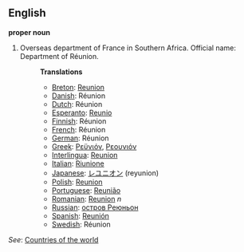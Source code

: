 ==English==

'''proper noun'''

# Overseas department of France in Southern Africa. Official name: Department of Réunion.
#:'''Translations'''
#:*[[Breton]]: [[Reunion]]
#:*[[Danish]]: Réunion
#:*[[Dutch]]: Réunion
#:*[[Esperanto]]: [[Reunio]]
#:*[[Finnish]]: Réunion
#:*[[French]]: Réunion
#:*[[German]]: Réunion
#:*[[Greek]]: [[Ρεϋνιόν]], [[Ρεουνιόν]]
#:*[[Interlingua]]: [[Reunion]]
#:*[[Italian]]: [[Riunione]]
#:*[[Japanese]]: [[レユニオン]] (reyunion)
#:*[[Polish]]: [[Reunion]]
#:*[[Portuguese]]: [[Reunião]]
#:*[[Romanian]]: [[Reunion]] ''n''
#:*[[Russian]]: [[остров Реюньон]]
#:*[[Spanish]]: [[Reunión]]
#:*[[Swedish]]: Réunion

''See'': [[Countries of the world]]